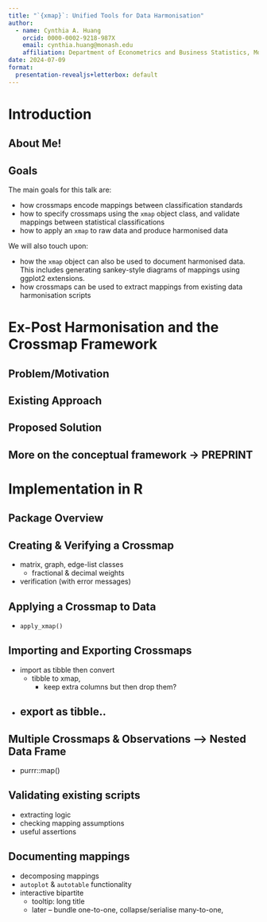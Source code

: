 ```yaml
---
title: "`{xmap}`: Unified Tools for Data Harmonisation"
author:
  - name: Cynthia A. Huang
    orcid: 0000-0002-9218-987X
    email: cynthia.huang@monash.edu
    affiliation: Department of Econometrics and Business Statistics, Monash Business School
date: 2024-07-09
format:
  presentation-revealjs+letterbox: default
---
```


# Introduction

## About Me!

## Goals

The main goals for this talk are:

- how crossmaps encode mappings between classification standards
- how to specify crossmaps using the `xmap` object class, and validate mappings between statistical classifications
- how to apply an `xmap` to raw data and produce harmonised data

We will also touch upon:

- how the `xmap` object can also be used to document harmonised data. This includes generating sankey-style diagrams of mappings using ggplot2 extensions.
- how crossmaps can be used to extract mappings from existing data harmonisation scripts

# Ex-Post Harmonisation and the Crossmap Framework

<!-- pull from numbats talk -->

## Problem/Motivation

## Existing Approach

## Proposed Solution

## More on the conceptual framework -> PREPRINT

# Implementation in R

## Package Overview

## Creating & Verifying a Crossmap

- matrix, graph, edge-list classes
  - fractional & decimal weights
- verification (with error messages)

## Applying a Crossmap to Data

- `apply_xmap()`

## Importing and Exporting Crossmaps

- import as tibble then convert
  - tibble to xmap,
    - keep extra columns but then drop them?
- export as tibble..
  - 

## Multiple Crossmaps & Observations --> Nested Data Frame

- purrr::map()

## Validating existing scripts

- extracting logic
- checking mapping assumptions
- useful assertions

## Documenting mappings

- decomposing mappings
- `autoplot` & `autotable` functionality
- interactive bipartite
  - tooltip: long title
  - later -- bundle one-to-one, collapse/serialise many-to-one, 